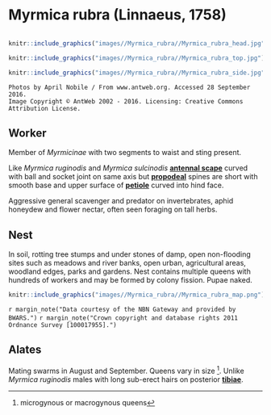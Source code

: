 # **Myrmica rubra** (Linnaeus, 1758)

```marginfigure
```

```r
knitr::include_graphics("images//Myrmica_rubra//Myrmica_rubra_head.jpg")
```

```r
knitr::include_graphics("images//Myrmica_rubra//Myrmica_rubra_top.jpg")
```

```r
knitr::include_graphics("images//Myrmica_rubra//Myrmica_rubra_side.jpg")
```

```block
Photos by April Nobile / From www.antweb.org. Accessed 28 September 2016.
Image Copyright © AntWeb 2002 - 2016. Licensing: Creative Commons Attribution License.
```


## Worker
Member of *Myrmicinae* with two segments to waist and sting present.

Like *Myrmica ruginodis* and *Myrmica sulcinodis* **[antennal scape](#glossary)** curved with ball and socket joint on same axis but **[propodeal](#glossary)** spines are short with smooth base and upper surface of **[petiole](#glossary)** curved into hind face.

Aggressive general scavenger and predator on invertebrates, aphid honeydew and flower nectar, often seen foraging on tall herbs.

## Nest
In soil, rotting tree stumps and under stones of damp, open non-flooding sites such as meadows and river banks, open urban, agricultural areas, woodland edges, parks and gardens. Nest contains multiple queens with hundreds of workers and may be formed by colony fission. Pupae naked.

```r
knitr::include_graphics("images//Myrmica_rubra//Myrmica_rubra_map.png")
```
`r margin_note("Data courtesy of the NBN Gateway and provided by BWARS.")`
`r margin_note("Crown copyright and database rights 2011 Ordnance Survey [100017955].")`

## Alates
Mating swarms in August and September. Queens vary in size ^[microgynous or macrogynous queens]. Unlike *Myrmica ruginodis* males with long sub-erect hairs on posterior **[tibiae](#glossary)**.

\pagebreak
